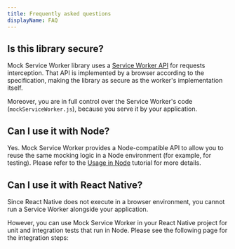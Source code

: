 ```yaml
---
title: Frequently asked questions
displayName: FAQ
---
```


## Is this library secure?

Mock Service Worker library uses a [Service Worker API][service-worker-api] for requests interception. That API is implemented by a browser according to the specification, making the library as secure as the worker's implementation itself.

Moreover, you are in full control over the Service Worker's code (`mockServiceWorker.js`), because you serve it by your application.

## Can I use it with Node?

Yes. Mock Service Worker provides a Node-compatible API to allow you to reuse the same mocking logic in a Node environment (for example, for testing). Please refer to the [Usage in Node](/docs/tutorials/usage-in-node) tutorial for more details.

[service-worker-api]: https://developer.mozilla.org/en-US/docs/Web/API/Service_Worker_API

## Can I use it with React Native?

Since React Native does not execute in a browser environment, you cannot run a Service Worker alongside your application.

However, you can use Mock Service Worker in your React Native project for unit and integration tests that run in Node.
Please see the following page for the integration steps:

<PageLink
  title="Integrate with Node"
  url="/docs/getting-started/integrate/node"
/>
